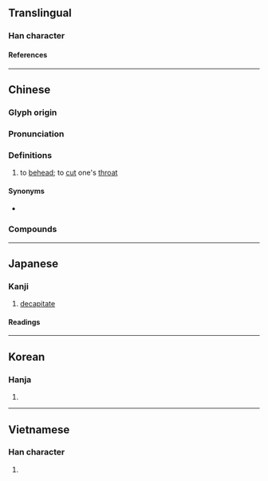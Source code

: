 {{character info/new}}
==Translingual==

===Han character===
{{Han char|rn=18|rad=刀|as=04|sn=6|four=22200|canj=PHLN|ids=⿰勿刂}}

====References====
{{Han ref|kx=0137.030|dkj=01879|dj=0308.090|hdz=10327.100|uh=520E}}

----

==Chinese==
{{zh-forms}}

===Glyph origin===
{{Han etym}}

===Pronunciation===
{{zh-pron
|m=wěn
|c=man5
|h=pfs=
|md=
|mn=
|w=
|mc=y
|oc=y
|cat=v
}}

===Definitions===
{{zh-hanzi}}

# to [[behead]]; to [[cut]] one's [[throat]]

====Synonyms====
* {{zh-l|剄}}

===Compounds===
{{zh-der|刎頸之交|刎頸|刎頸至交|刎頸交|自刎}}

----

==Japanese==

===Kanji===
{{ja-kanji|rs=刀06|grade=}}

# [[decapitate]]

====Readings====
{{ja-readings
|on=ふん, ぶん
|kun=くびはねる
}}

----

==Korean==

===Hanja===
{{ko-hanja|문}}

# {{defn|lang=ko|sort=刀04}}

----

==Vietnamese==

===Han character===
{{vi-readings|rs=刀04|reading=vẫn}}

# {{defn|lang=vi|sort=刀04}}
